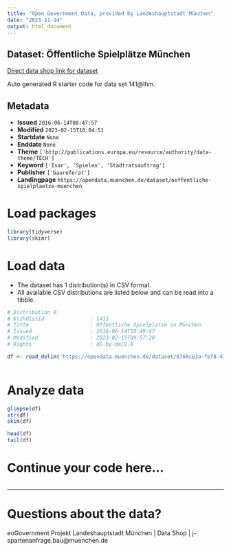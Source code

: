 ```yaml
---
title: "Open Government Data, provided by Landeshauptstadt München"
date: "2023-11-14"
output: html_document
---
```


## Dataset: Öffentliche Spielplätze München

[Direct data shop link for dataset](https://opendata.muenchen.de/dataset/oeffentliche-spielplaetze-muenchen)

Auto generated R starter code for data set 141@lhm.

## Metadata

- **Issued** `2016-06-14T08:47:57`
- **Modified** `2023-02-15T10:04:51`
- **Startdate** `None`
- **Enddate** `None`
- **Theme** `['http://publications.europa.eu/resource/authority/data-theme/TECH']`
- **Keyword** `['Isar', 'Spielen', 'Stadtratsauftrag']`
- **Publisher** `['baureferat']`
- **Landingpage** `https://opendata.muenchen.de/dataset/oeffentliche-spielplaetze-muenchen`


# Load packages

```r

library(tidyverse)
library(skimr)

```

# Load data

-   The dataset has 1 distribution(s) in CSV format.
-   All available CSV distributions are listed below and can be read into a tibble.

```r

# Distribution 0
# Ktzhdistid               : 1411
# Title                    : Öffentliche Spielplätze in München
# Issued                   : 2016-06-14T10:49:47
# Modified                 : 2023-02-15T09:57:28
# Rights                   : dl-by-de/2.0

df <- read_delim('https://opendata.muenchen.de/dataset/0760ce3a-fef8-43e4-888f-8cc92fdf56de/resource/845ce3bd-ea80-4623-b51d-a30680175c22/download/spielplaetze_2b_2.csv')



```

# Analyze data

```r

glimpse(df)
str(df)
skim(df)

head(df)
tail(df)

```

# Continue your code here...

```r

```

------------------------------------------------------------------------

# Questions about the data?

eoGovernment Projekt Landeshauptstadt München | Data Shop | j-spartenanfrage.bau@muenchen.de
